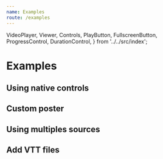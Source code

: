 ```yaml
---
name: Examples
route: /examples
---
```



  VideoPlayer,
  Viewer,
  Controls,
  PlayButton,
  FullscreenButton,
  ProgressControl,
  DurationControl,
} from '../../src/index';

# Examples

## Using native controls

<Playground>
  <VideoPlayer>
    <Viewer
      url="http://dl5.webmfiles.org/big-buck-bunny_trailer.webm"
      nativeControls
    />
  </VideoPlayer>
</Playground>

## Custom poster

<Playground>
  <VideoPlayer>
    <Viewer
      url="http://dl5.webmfiles.org/big-buck-bunny_trailer.webm"
      poster="http://commondatastorage.googleapis.com/gtv-videos-bucket/sample/images/BigBuckBunny.jpg"
      nativeControls
    />
  </VideoPlayer>
</Playground>

## Using multiples sources

<Playground>
  <VideoPlayer>
    <Viewer nativeControls>
      <Viewer.Source src="http://dl5.webmfiles.org/big-buck-bunny_trailer.webm" type="video/webm" />
      <Viewer.Source src="http://commondatastorage.googleapis.com/gtv-videos-bucket/sample/BigBuckBunny.mp4" type="video/mp4" />
    </Viewer>
  </VideoPlayer>
</Playground>

## Add VTT files

<Playground>
  <VideoPlayer>
    <Viewer nativeControls>
      <Viewer.Source src="https://d2zihajmogu5jn.cloudfront.net/elephantsdream/ed_hd.mp4" type="video/mp4" />
      <Viewer.Track
        kind="captions"
        srclang="en"
        label="English"
        src="/public/vtt/elephantsdream/captions.en.vtt"
        default
      />
      <Viewer.Track
        kind="captions"
        srclang="ja"
        label="Japanese"
        src="/public/vtt/elephantsdream/captions.ja.vtt"
      />
    </Viewer>
  </VideoPlayer>
</Playground>
